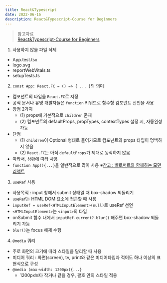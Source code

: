 ```yaml
---
title: React&Typescript
date: 2022-06-16
description: React&Typescript-Course for Beginners
---
```

> 참고자료  
> [React&Typescript-Course for Beginners](https://youtu.be/FJDVKeh7RJI)

1. 사용하지 않을 파일 삭제
- App.test.tsx
- logo.svg
- reportWebVitals.ts
- setupTests.ts

2. `const App: React.FC = () => { ... }`의 의미
- 컴포넌트의 타입을 `React.FC`로 지정
- 공식 문서나 유명 개발자들은 `function` 키워드로 함수형 컴포넌트 선언을 사용
- 장점 2가지  
   - (1) props에 기본적으로 `children` 존재
   - (2) 컴포넌트의 defaultProps, propTypes, contextTypes 설정 시, 자동완성 가능
- 단점
   - (1) `children`이 Optional 형태로 들어가므로 컴포넌트의 props 타입이 명백하지 않음
   - (2) `React.FC`는 아직 `defaultProps`가 제대로 동작하지 않음
- 따라서, 상황에 따라 사용
- `function App(){...}`을 일반적으로 많이 사용
※[참고 : 벨로퍼트와 함께하는 모던 리액트](https://react.vlpt.us/using-typescript/02-ts-react-basic.html)

3. `useRef` 사용
- 사용목적 : input 창에서 submit 상태일 때 box-shadow 되돌리기
- `useRef`는 HTML DOM 요소에 접근할 때 사용
- `inputRef = useRef<HTMLInputElement>(null)`로 useRef 선언
- `<HTMLInputElement>`는 `<input>`의 타입
- onSubmit 함수 내에서 `inputRef.current?.blur()` 해주면 box-shadow 되돌리기 가능
- `blur()`는 focus 해제 수행

4. `@media` 쿼리
- 주로 화면의 크기에 따라 스타일을 달리할 때 사용
- 미디어 쿼리 : 화면(screen), tv, print와 같은 미디어타입과 적어도 하나 이상의 표현식으로 구성
- `@media (max-width: 1200px){...}`
   - 1200px보다 작거나 같을 경우, 괄호 안의 스타일 적용
